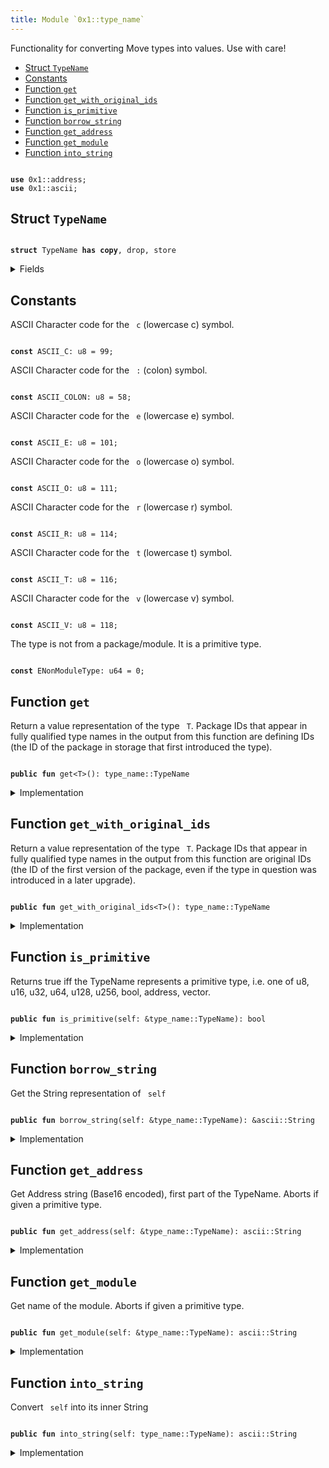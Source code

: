 ```yaml
---
title: Module `0x1::type_name`
---
```


Functionality for converting Move types into values. Use with care!


-  [Struct `TypeName`](#0x1_type_name_TypeName)
-  [Constants](#@Constants_0)
-  [Function `get`](#0x1_type_name_get)
-  [Function `get_with_original_ids`](#0x1_type_name_get_with_original_ids)
-  [Function `is_primitive`](#0x1_type_name_is_primitive)
-  [Function `borrow_string`](#0x1_type_name_borrow_string)
-  [Function `get_address`](#0x1_type_name_get_address)
-  [Function `get_module`](#0x1_type_name_get_module)
-  [Function `into_string`](#0x1_type_name_into_string)


<pre><code>
<b>use</b> <Link href="../move-stdlib/address.md#0x1_address">0x1::address</Link>;
<b>use</b> <Link href="../move-stdlib/ascii.md#0x1_ascii">0x1::ascii</Link>;
</code></pre>



<Link id="0x1_type_name_TypeName"></Link>

## Struct `TypeName`



<pre><code>
<b>struct</b> <Link href="../move-stdlib/type_name.md#0x1_type_name_TypeName">TypeName</Link> <b>has</b> <b>copy</b>, drop, store
</code></pre>



<details>
<summary>Fields</summary>


<dl>
<dt>
<code>
name: <Link href="../move-stdlib/ascii.md#0x1_ascii_String">ascii::String</Link></code>
</dt>
<dd>
 String representation of the type. All types are represented
 using their source syntax:
 "u8", "u64", "bool", "address", "vector", and so on for primitive types.
 Struct types are represented as fully qualified type names; e.g.
 <code>
00000000000000000000000000000001::string::String</code> or
 <code>
0000000000000000000000000000000a::module_name1::type_name1&lt;0000000000000000000000000000000a::module_name2::type_name2&lt;u64&gt;&gt;</code>
 Addresses are hex-encoded lowercase values of length ADDRESS_LENGTH (16, 20, or 32 depending on the Move platform)
</dd>
</dl>


</details>

<Link id="@Constants_0"></Link>

## Constants


<Link id="0x1_type_name_ASCII_C"></Link>

ASCII Character code for the <code>
c</code> (lowercase c) symbol.


<pre><code>
<b>const</b> <Link href="../move-stdlib/type_name.md#0x1_type_name_ASCII_C">ASCII_C</Link>: u8 = 99;
</code></pre>



<Link id="0x1_type_name_ASCII_COLON"></Link>

ASCII Character code for the <code>
:</code> (colon) symbol.


<pre><code>
<b>const</b> <Link href="../move-stdlib/type_name.md#0x1_type_name_ASCII_COLON">ASCII_COLON</Link>: u8 = 58;
</code></pre>



<Link id="0x1_type_name_ASCII_E"></Link>

ASCII Character code for the <code>
e</code> (lowercase e) symbol.


<pre><code>
<b>const</b> <Link href="../move-stdlib/type_name.md#0x1_type_name_ASCII_E">ASCII_E</Link>: u8 = 101;
</code></pre>



<Link id="0x1_type_name_ASCII_O"></Link>

ASCII Character code for the <code>
o</code> (lowercase o) symbol.


<pre><code>
<b>const</b> <Link href="../move-stdlib/type_name.md#0x1_type_name_ASCII_O">ASCII_O</Link>: u8 = 111;
</code></pre>



<Link id="0x1_type_name_ASCII_R"></Link>

ASCII Character code for the <code>
r</code> (lowercase r) symbol.


<pre><code>
<b>const</b> <Link href="../move-stdlib/type_name.md#0x1_type_name_ASCII_R">ASCII_R</Link>: u8 = 114;
</code></pre>



<Link id="0x1_type_name_ASCII_T"></Link>

ASCII Character code for the <code>
t</code> (lowercase t) symbol.


<pre><code>
<b>const</b> <Link href="../move-stdlib/type_name.md#0x1_type_name_ASCII_T">ASCII_T</Link>: u8 = 116;
</code></pre>



<Link id="0x1_type_name_ASCII_V"></Link>

ASCII Character code for the <code>
v</code> (lowercase v) symbol.


<pre><code>
<b>const</b> <Link href="../move-stdlib/type_name.md#0x1_type_name_ASCII_V">ASCII_V</Link>: u8 = 118;
</code></pre>



<Link id="0x1_type_name_ENonModuleType"></Link>

The type is not from a package/module. It is a primitive type.


<pre><code>
<b>const</b> <Link href="../move-stdlib/type_name.md#0x1_type_name_ENonModuleType">ENonModuleType</Link>: u64 = 0;
</code></pre>



<Link id="0x1_type_name_get"></Link>

## Function `get`

Return a value representation of the type <code>
T</code>.  Package IDs
that appear in fully qualified type names in the output from
this function are defining IDs (the ID of the package in
storage that first introduced the type).


<pre><code>
<b>public</b> <b>fun</b> <Link href="../move-stdlib/type_name.md#0x1_type_name_get">get</Link>&lt;T&gt;(): <Link href="../move-stdlib/type_name.md#0x1_type_name_TypeName">type_name::TypeName</Link>
</code></pre>



<details>
<summary>Implementation</summary>


<pre><code>
<b>public</b> <b>native</b> <b>fun</b> <Link href="../move-stdlib/type_name.md#0x1_type_name_get">get</Link>&lt;T&gt;(): <Link href="../move-stdlib/type_name.md#0x1_type_name_TypeName">TypeName</Link>;
</code></pre>



</details>

<Link id="0x1_type_name_get_with_original_ids"></Link>

## Function `get_with_original_ids`

Return a value representation of the type <code>
T</code>.  Package IDs
that appear in fully qualified type names in the output from
this function are original IDs (the ID of the first version of
the package, even if the type in question was introduced in a
later upgrade).


<pre><code>
<b>public</b> <b>fun</b> <Link href="../move-stdlib/type_name.md#0x1_type_name_get_with_original_ids">get_with_original_ids</Link>&lt;T&gt;(): <Link href="../move-stdlib/type_name.md#0x1_type_name_TypeName">type_name::TypeName</Link>
</code></pre>



<details>
<summary>Implementation</summary>


<pre><code>
<b>public</b> <b>native</b> <b>fun</b> <Link href="../move-stdlib/type_name.md#0x1_type_name_get_with_original_ids">get_with_original_ids</Link>&lt;T&gt;(): <Link href="../move-stdlib/type_name.md#0x1_type_name_TypeName">TypeName</Link>;
</code></pre>



</details>

<Link id="0x1_type_name_is_primitive"></Link>

## Function `is_primitive`

Returns true iff the TypeName represents a primitive type, i.e. one of
u8, u16, u32, u64, u128, u256, bool, address, vector.


<pre><code>
<b>public</b> <b>fun</b> <Link href="../move-stdlib/type_name.md#0x1_type_name_is_primitive">is_primitive</Link>(self: &<Link href="../move-stdlib/type_name.md#0x1_type_name_TypeName">type_name::TypeName</Link>): bool
</code></pre>



<details>
<summary>Implementation</summary>


<pre><code>
<b>public</b> <b>fun</b> <Link href="../move-stdlib/type_name.md#0x1_type_name_is_primitive">is_primitive</Link>(self: &<Link href="../move-stdlib/type_name.md#0x1_type_name_TypeName">TypeName</Link>): bool \{
    <b>let</b> bytes = self.name.as_bytes();
    bytes == &b"bool" ||
    bytes == &b"u8" ||
    bytes == &b"u16" ||
    bytes == &b"u32" ||
    bytes == &b"u64" ||
    bytes == &b"u128" ||
    bytes == &b"u256" ||
    bytes == &b"<b>address</b>" ||
    (bytes.length() &gt;= 6 &&
     bytes[0] == <Link href="../move-stdlib/type_name.md#0x1_type_name_ASCII_V">ASCII_V</Link> &&
     bytes[1] == <Link href="../move-stdlib/type_name.md#0x1_type_name_ASCII_E">ASCII_E</Link> &&
     bytes[2] == <Link href="../move-stdlib/type_name.md#0x1_type_name_ASCII_C">ASCII_C</Link> &&
     bytes[3] == <Link href="../move-stdlib/type_name.md#0x1_type_name_ASCII_T">ASCII_T</Link> &&
     bytes[4] == <Link href="../move-stdlib/type_name.md#0x1_type_name_ASCII_O">ASCII_O</Link> &&
     bytes[5] == <Link href="../move-stdlib/type_name.md#0x1_type_name_ASCII_R">ASCII_R</Link>)

}
</code></pre>



</details>

<Link id="0x1_type_name_borrow_string"></Link>

## Function `borrow_string`

Get the String representation of <code>
self</code>


<pre><code>
<b>public</b> <b>fun</b> <Link href="../move-stdlib/type_name.md#0x1_type_name_borrow_string">borrow_string</Link>(self: &<Link href="../move-stdlib/type_name.md#0x1_type_name_TypeName">type_name::TypeName</Link>): &<Link href="../move-stdlib/ascii.md#0x1_ascii_String">ascii::String</Link>
</code></pre>



<details>
<summary>Implementation</summary>


<pre><code>
<b>public</b> <b>fun</b> <Link href="../move-stdlib/type_name.md#0x1_type_name_borrow_string">borrow_string</Link>(self: &<Link href="../move-stdlib/type_name.md#0x1_type_name_TypeName">TypeName</Link>): &String \{
    &self.name
}
</code></pre>



</details>

<Link id="0x1_type_name_get_address"></Link>

## Function `get_address`

Get Address string (Base16 encoded), first part of the TypeName.
Aborts if given a primitive type.


<pre><code>
<b>public</b> <b>fun</b> <Link href="../move-stdlib/type_name.md#0x1_type_name_get_address">get_address</Link>(self: &<Link href="../move-stdlib/type_name.md#0x1_type_name_TypeName">type_name::TypeName</Link>): <Link href="../move-stdlib/ascii.md#0x1_ascii_String">ascii::String</Link>
</code></pre>



<details>
<summary>Implementation</summary>


<pre><code>
<b>public</b> <b>fun</b> <Link href="../move-stdlib/type_name.md#0x1_type_name_get_address">get_address</Link>(self: &<Link href="../move-stdlib/type_name.md#0x1_type_name_TypeName">TypeName</Link>): String \{
    <b>assert</b>!(!self.<Link href="../move-stdlib/type_name.md#0x1_type_name_is_primitive">is_primitive</Link>(), <Link href="../move-stdlib/type_name.md#0x1_type_name_ENonModuleType">ENonModuleType</Link>);

    // Base16 (<Link href="../move-stdlib/string.md#0x1_string">string</Link>) representation of an <b>address</b> <b>has</b> 2 symbols per byte.
    <b>let</b> len = <Link href="../move-stdlib/address.md#0x1_address_length">address::length</Link>() * 2;
    <b>let</b> str_bytes = self.name.as_bytes();
    <b>let</b> <b>mut</b> addr_bytes = <Link href="../move-stdlib/vector.md#0x1_vector">vector</Link>[];
    <b>let</b> <b>mut</b> i = 0;

    // Read `len` bytes from the type name and push them <b>to</b> addr_bytes.
    <b>while</b> (i &lt; len) \{
        addr_bytes.push_back(str_bytes[i]);
        i = i + 1;
    };

    <Link href="../move-stdlib/ascii.md#0x1_ascii_string">ascii::string</Link>(addr_bytes)
}
</code></pre>



</details>

<Link id="0x1_type_name_get_module"></Link>

## Function `get_module`

Get name of the module.
Aborts if given a primitive type.


<pre><code>
<b>public</b> <b>fun</b> <Link href="../move-stdlib/type_name.md#0x1_type_name_get_module">get_module</Link>(self: &<Link href="../move-stdlib/type_name.md#0x1_type_name_TypeName">type_name::TypeName</Link>): <Link href="../move-stdlib/ascii.md#0x1_ascii_String">ascii::String</Link>
</code></pre>



<details>
<summary>Implementation</summary>


<pre><code>
<b>public</b> <b>fun</b> <Link href="../move-stdlib/type_name.md#0x1_type_name_get_module">get_module</Link>(self: &<Link href="../move-stdlib/type_name.md#0x1_type_name_TypeName">TypeName</Link>): String \{
    <b>assert</b>!(!self.<Link href="../move-stdlib/type_name.md#0x1_type_name_is_primitive">is_primitive</Link>(), <Link href="../move-stdlib/type_name.md#0x1_type_name_ENonModuleType">ENonModuleType</Link>);

    // Starts after <b>address</b> and a double colon: `&lt;addr <b>as</b> HEX&gt;::`
    <b>let</b> <b>mut</b> i = <Link href="../move-stdlib/address.md#0x1_address_length">address::length</Link>() * 2 + 2;
    <b>let</b> str_bytes = self.name.as_bytes();
    <b>let</b> <b>mut</b> module_name = <Link href="../move-stdlib/vector.md#0x1_vector">vector</Link>[];

    <b>loop</b> \{
        <b>let</b> char = &str_bytes[i];
        <b>if</b> (char != &<Link href="../move-stdlib/type_name.md#0x1_type_name_ASCII_COLON">ASCII_COLON</Link>) \{
            module_name.push_back(*char);
            i = i + 1;
        } <b>else</b> \{
            <b>break</b>
        }
    };

    <Link href="../move-stdlib/ascii.md#0x1_ascii_string">ascii::string</Link>(module_name)
}
</code></pre>



</details>

<Link id="0x1_type_name_into_string"></Link>

## Function `into_string`

Convert <code>
self</code> into its inner String


<pre><code>
<b>public</b> <b>fun</b> <Link href="../move-stdlib/type_name.md#0x1_type_name_into_string">into_string</Link>(self: <Link href="../move-stdlib/type_name.md#0x1_type_name_TypeName">type_name::TypeName</Link>): <Link href="../move-stdlib/ascii.md#0x1_ascii_String">ascii::String</Link>
</code></pre>



<details>
<summary>Implementation</summary>


<pre><code>
<b>public</b> <b>fun</b> <Link href="../move-stdlib/type_name.md#0x1_type_name_into_string">into_string</Link>(self: <Link href="../move-stdlib/type_name.md#0x1_type_name_TypeName">TypeName</Link>): String \{
    self.name
}
</code></pre>



</details>
